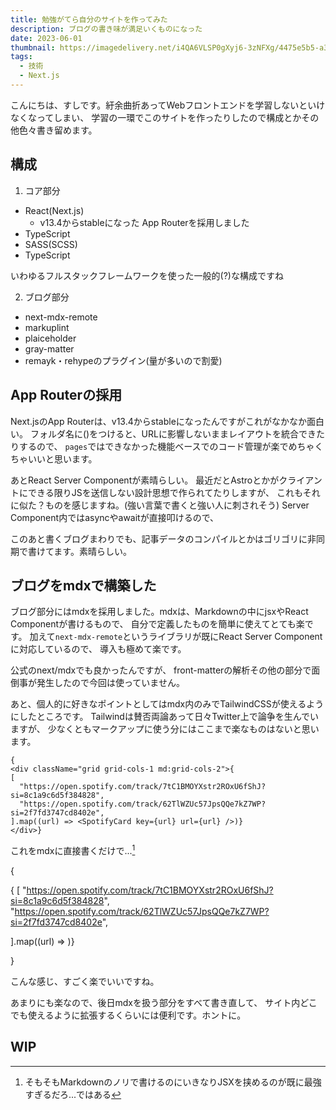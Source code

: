 ```yaml
---
title: 勉強がてら自分のサイトを作ってみた
description: ブログの書き味が満足いくものになった
date: 2023-06-01
thumbnail: https://imagedelivery.net/i4QA6VLSP0gXyj6-3zNFXg/4475e5b5-a345-4029-5f3e-658dcdc40300/public
tags:
  - 技術
  - Next.js
---
```


こんにちは、すしです。紆余曲折あってWebフロントエンドを学習しないといけなくなってしまい、
学習の一環でこのサイトを作ったりしたので構成とかその他色々書き留めます。

## 構成

1. コア部分
- React(Next.js)
  - v13.4からstableになった App Routerを採用しました
- TypeScript
- SASS(SCSS)
- TypeScript

いわゆるフルスタックフレームワークを使った一般的(?)な構成ですね

2. ブログ部分
- next-mdx-remote
- markuplint
- plaiceholder
- gray-matter
- remayk・rehypeのプラグイン(量が多いので割愛)



## App Routerの採用
Next.jsのApp Routerは、v13.4からstableになったんですがこれがなかなか面白い。
フォルダ名に()をつけると、URLに影響しないままレイアウトを統合できたりするので、
`pages`ではできなかった機能ベースでのコード管理が楽でめちゃくちゃいいと思います。

あとReact Server Componentが素晴らしい。
最近だとAstroとかがクライアントにできる限りJSを送信しない設計思想で作られてたりしますが、
これもそれに似た？ものを感じますね。(強い言葉で書くと強い人に刺されそう)
Server Component内ではasyncやawaitが直接叩けるので、

このあと書くブログまわりでも、記事データのコンパイルとかはゴリゴリに非同期で書けてます。素晴らしい。

## ブログをmdxで構築した
ブログ部分にはmdxを採用しました。mdxは、Markdownの中にjsxやReact Componentが書けるもので、
自分で定義したものを簡単に使えてとても楽です。
加えて`next-mdx-remote`というライブラリが既にReact Server Componentに対応しているので、
導入も極めて楽です。

公式のnext/mdxでも良かったんですが、
front-matterの解析その他の部分で面倒事が発生したので今回は使っていません。

あと、個人的に好きなポイントとしてはmdx内のみでTailwindCSSが使えるようにしたところです。
Tailwindは賛否両論あって日々Twitter上で論争を生んでいますが、
少なくともマークアップに使う分にはここまで楽なものはないと思います。

```mdx
{
<div className="grid grid-cols-1 md:grid-cols-2">{
[
  "https://open.spotify.com/track/7tC1BMOYXstr2ROxU6fShJ?si=8c1a9c6d5f384828",
  "https://open.spotify.com/track/62TlWZUc57JpsQQe7kZ7WP?si=2f7fd3747cd8402e",
].map((url) => <SpotifyCard key={url} url={url} />)}
</div>}
```

これをmdxに直接書くだけで...[^1]
[^1]: そもそもMarkdownのノリで書けるのにいきなりJSXを挟めるのが既に最強すぎるだろ...ではある

{<div className="grid grid-cols-1 md:grid-cols-2">{
[
  "https://open.spotify.com/track/7tC1BMOYXstr2ROxU6fShJ?si=8c1a9c6d5f384828",
  "https://open.spotify.com/track/62TlWZUc57JpsQQe7kZ7WP?si=2f7fd3747cd8402e",

].map((url) => <SpotifyCard key={url} url={url} />)}
</div>}

こんな感じ、すごく楽でいいですね。

あまりにも楽なので、後日mdxを扱う部分をすべて書き直して、
サイト内どこでも使えるように拡張するくらいには便利です。ホントに。


## WIP
